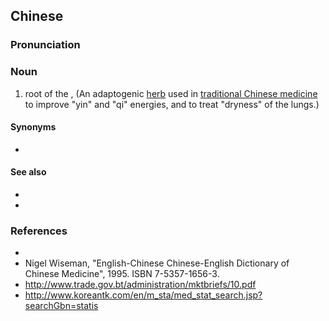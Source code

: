 ==Chinese==
{{zh-forms|s=孩儿参|type=21}}

===Pronunciation===
{{zh-pron
|m=hái'érshēn
|cat=n
}}

===Noun===
{{zh-noun}}

# root of the {{vern|false starwort}}, {{taxlink|Pseudostellaria heterophylla|species|noshow=1}} (An adaptogenic [[herb]] used in [[traditional Chinese medicine]] to improve "yin" and "qi" energies, and to treat "dryness" of the lungs.)

====Synonyms====
* {{l|zh|太子参}}

====See also====
* {{l|zh|补益药}}
* {{l|zh|药材}}

===References===
* {{pedialite|孩儿参|lang=zh}}
* Nigel Wiseman, "English-Chinese Chinese-English Dictionary of Chinese Medicine", 1995. ISBN 7-5357-1656-3.
* http://www.trade.gov.bt/administration/mktbriefs/10.pdf
* http://www.koreantk.com/en/m_sta/med_stat_search.jsp?searchGbn=statis